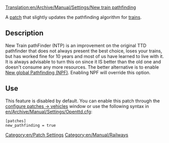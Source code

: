 [[Translation:en/Archive/Manual/Settings/New train pathfinding]]
[[Category:en/Patch Settings]]
[[Category:en/Manual/Railways]]

A [[en/Community/Patches/Patches|patch]] that slightly updates the pathfinding algorithm for [[en/Manual/Trains|trains]].


== Description ==
New Train pathFinder (NTP) is an improvement on the original TTD pathfinder that does not always present the best choice, loses your trains, but has worked fine for 10 years and most of us have learned to live with it. It is always advisable to turn this on since it IS better than the old one and doesn't consume any more resources. The better alternative is to enable [[en/Archive/Manual/Settings/New global pathfinding|New global Pathfinding (NPF)]].  Enabling NPF will override this option.

== Use ==
This feature is disabled by default. You can enable this patch through the [[en/Archive/Manual/Settings/Configuring patches/Vehicles|configure patches -> vehicles]] window or use the following syntax in [[en/Archive/Manual/Settings/Openttd.cfg]]:
<pre>
[patches]
new_pathfinding = true
</pre>